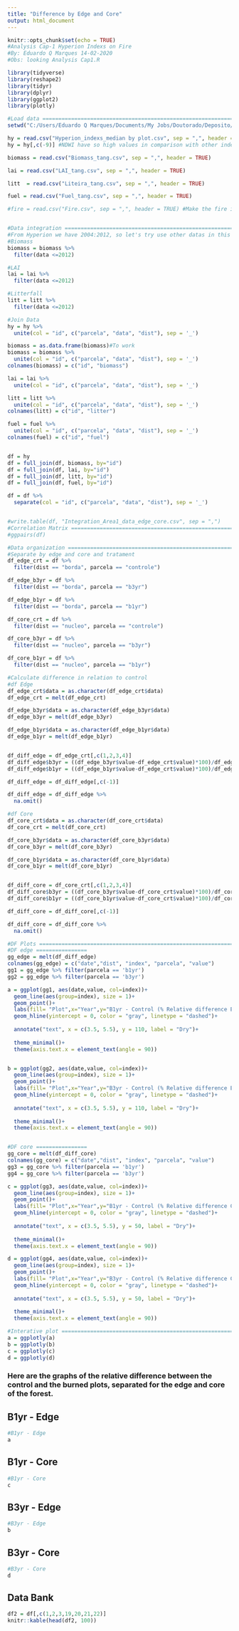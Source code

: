 ```yaml
---
title: "Difference by Edge and Core"
output: html_document
---
```




```r
knitr::opts_chunk$set(echo = TRUE)
#Analysis Cap-1 Hyperion Indexs on Fire
#By: Eduardo Q Marques 14-02-2020
#Obs: looking Analysis Cap1.R

library(tidyverse)
library(reshape2)
library(tidyr)
library(dplyr)
library(ggplot2)
library(plotly)

#Load data ==========================================================================
setwd("C:/Users/Eduardo Q Marques/Documents/My Jobs/Doutorado/Deposito/Banco de Dados Tanguro/Dados para analise cap1")

hy = read.csv("Hyperion_indexs_median by plot.csv", sep = ",", header = TRUE)
hy = hy[,c(-9)] #NDWI have so high values in comparison with other indexs

biomass = read.csv("Biomass_tang.csv", sep = ",", header = TRUE)

lai = read.csv("LAI_tang.csv", sep = ",", header = TRUE)

litt  = read.csv("Liteira_tang.csv", sep = ",", header = TRUE)

fuel = read.csv("Fuel_tang.csv", sep = ",", header = TRUE)

#fire = read.csv("Fire.csv", sep = ",", header = TRUE) #Make the fire intensity!


#Data integration =======================================================================
#From Hyperion we have 2004:2012, so let's try use other datas in this range
#Biomass
biomass = biomass %>% 
  filter(data <=2012)

#LAI
lai = lai %>% 
  filter(data <=2012)

#Litterfall
litt = litt %>% 
  filter(data <=2012)

#Join Data
hy = hy %>% 
  unite(col = "id", c("parcela", "data", "dist"), sep = '_')

biomass = as.data.frame(biomass)#To work
biomass = biomass %>% 
  unite(col = "id", c("parcela", "data", "dist"), sep = '_')
colnames(biomass) = c("id", "biomass")

lai = lai %>% 
  unite(col = "id", c("parcela", "data", "dist"), sep = '_')

litt = litt %>% 
  unite(col = "id", c("parcela", "data", "dist"), sep = '_')
colnames(litt) = c("id", "litter")

fuel = fuel %>% 
  unite(col = "id", c("parcela", "data", "dist"), sep = '_')
colnames(fuel) = c("id", "fuel")


df = hy
df = full_join(df, biomass, by="id")
df = full_join(df, lai, by="id")
df = full_join(df, litt, by="id")
df = full_join(df, fuel, by="id")

df = df %>% 
  separate(col = "id", c("parcela", "data", "dist"), sep = '_')


#write.table(df, "Integration_Area1_data_edge_core.csv", sep = ",")
#Correlation Matrix ======================================================================
#ggpairs(df)

#Data organization =======================================================================
#Separate by edge and core and tratament
df_edge_crt = df %>%
  filter(dist == "borda", parcela == "controle")

df_edge_b3yr = df %>%
  filter(dist == "borda", parcela == "b3yr")

df_edge_b1yr = df %>%
  filter(dist == "borda", parcela == "b1yr")

df_core_crt = df %>%
  filter(dist == "nucleo", parcela == "controle")

df_core_b3yr = df %>%
  filter(dist == "nucleo", parcela == "b3yr")

df_core_b1yr = df %>%
  filter(dist == "nucleo", parcela == "b1yr")

#Calculate difference in relation to control
#df Edge
df_edge_crt$data = as.character(df_edge_crt$data)
df_edge_crt = melt(df_edge_crt)

df_edge_b3yr$data = as.character(df_edge_b3yr$data)
df_edge_b3yr = melt(df_edge_b3yr)

df_edge_b1yr$data = as.character(df_edge_b1yr$data)
df_edge_b1yr = melt(df_edge_b1yr)


df_diff_edge = df_edge_crt[,c(1,2,3,4)]
df_diff_edge$b3yr = ((df_edge_b3yr$value-df_edge_crt$value)*100)/df_edge_crt$value
df_diff_edge$b1yr = ((df_edge_b1yr$value-df_edge_crt$value)*100)/df_edge_crt$value

df_diff_edge = df_diff_edge[,c(-1)]

df_diff_edge = df_diff_edge %>% 
  na.omit()

#df Core
df_core_crt$data = as.character(df_core_crt$data)
df_core_crt = melt(df_core_crt)

df_core_b3yr$data = as.character(df_core_b3yr$data)
df_core_b3yr = melt(df_core_b3yr)

df_core_b1yr$data = as.character(df_core_b1yr$data)
df_core_b1yr = melt(df_core_b1yr)


df_diff_core = df_core_crt[,c(1,2,3,4)]
df_diff_core$b3yr = ((df_core_b3yr$value-df_core_crt$value)*100)/df_core_crt$value
df_diff_core$b1yr = ((df_core_b1yr$value-df_core_crt$value)*100)/df_core_crt$value

df_diff_core = df_diff_core[,c(-1)]

df_diff_core = df_diff_core %>% 
  na.omit()

#DF Plots ==========================================================================
#DF edge ================
gg_edge = melt(df_diff_edge)
colnames(gg_edge) = c("date","dist", "index", "parcela", "value")
gg1 = gg_edge %>% filter(parcela == 'b1yr')
gg2 = gg_edge %>% filter(parcela == 'b3yr')

a = ggplot(gg1, aes(date,value, col=index))+ 
  geom_line(aes(group=index), size = 1)+
  geom_point()+
  labs(fill= "Plot",x="Year",y="B1yr - Control (% Relative difference Edge)")+
  geom_hline(yintercept = 0, color = "gray", linetype = "dashed")+
  
  annotate("text", x = c(3.5, 5.5), y = 110, label = "Dry")+
  
  theme_minimal()+
  theme(axis.text.x = element_text(angle = 90))


b = ggplot(gg2, aes(date,value, col=index))+ 
  geom_line(aes(group=index), size = 1)+
  geom_point()+
  labs(fill= "Plot",x="Year",y="B3yr - Control (% Relative difference Edge)")+
  geom_hline(yintercept = 0, color = "gray", linetype = "dashed")+
  
  annotate("text", x = c(3.5, 5.5), y = 110, label = "Dry")+
  
  theme_minimal()+
  theme(axis.text.x = element_text(angle = 90))


#DF core ================
gg_core = melt(df_diff_core)
colnames(gg_core) = c("date","dist", "index", "parcela", "value")
gg3 = gg_core %>% filter(parcela == 'b1yr')
gg4 = gg_core %>% filter(parcela == 'b3yr')

c = ggplot(gg3, aes(date,value, col=index))+ 
  geom_line(aes(group=index), size = 1)+
  geom_point()+
  labs(fill= "Plot",x="Year",y="B1yr - Control (% Relative difference Core)")+
  geom_hline(yintercept = 0, color = "gray", linetype = "dashed")+
  
  annotate("text", x = c(3.5, 5.5), y = 50, label = "Dry")+
  
  theme_minimal()+
  theme(axis.text.x = element_text(angle = 90))

d = ggplot(gg4, aes(date,value, col=index))+ 
  geom_line(aes(group=index), size = 1)+
  geom_point()+
  labs(fill= "Plot",x="Year",y="B3yr - Control (% Relative difference Core)")+
  geom_hline(yintercept = 0, color = "gray", linetype = "dashed")+
  
  annotate("text", x = c(3.5, 5.5), y = 50, label = "Dry")+
  
  theme_minimal()+
  theme(axis.text.x = element_text(angle = 90))

#Interative plot =========================================================================
a = ggplotly(a)
b = ggplotly(b)
c = ggplotly(c)
d = ggplotly(d)


```
### Here are the graphs of the relative difference between the control and the burned plots, separated for the edge and core of the forest. 

## B1yr - Edge
```r
#B1yr - Edge
a
```

## B1yr - Core
```r
#B1yr - Core
c
```

## B3yr - Edge
```r
#B3yr - Edge
b
```

## B3yr - Core
```r
#B3yr - Core
d
```

## Data Bank
```r
df2 = df[,c(1,2,3,19,20,21,22)]
knitr::kable(head(df2, 100))
```

